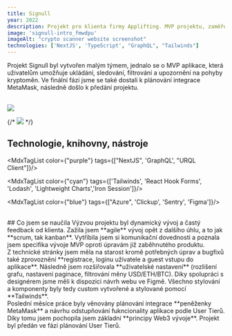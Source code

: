 ```yaml
---
title: Signull
year: 2022
description: Projekt pro klienta firmy Applifting. MVP projektu, zaměřené na detailní trackování pohybů kryptoměn, nabízející pokročilé nastavení, filtrování, alerty. 
image: 'signull-intro_fmwdpu'
imageAlt: "crypto scanner website screenshot"
technologies: ['NextJS', 'TypeScript', "GraphQL", "Tailwinds"]
---
```


Projekt Signull byl vytvořen malým týmem, jednalo se o MVP aplikace, která uživatelům umožňuje ukládání, sledování, filtrování a upozornění na pohyby kryptoměn. Ve finální fázi jsme se také dostali k plánování integrace <MdxLink url="https://metamask.io/">MetaMask</MdxLink>, následně došlo k předání projektu. 

<br/>
<img src="https://res.cloudinary.com/doqtwlcxw/image/upload/tokenDetail_zk0pxx.jpg"/>

<br/>

{/* <img src="https://res.cloudinary.com/doqtwlcxw/image/upload/singull-settings_orirmq.jpg"/> */}

## Technologie, knihovny, nástroje

<MdxTagList color={"purple"} tags={["NextJS", 'GraphQL', "URQL Client"]}/>

<MdxTagList color={"cyan"} tags={['Tailwinds', 'React Hook Forms', 'Lodash', 'Lightweight Charts','Iron Session']}/>

<MdxTagList color={"blue"} tags={["Azure", 'Clickup', 'Sentry', 'Figma']}/>

<br/>
## Co jsem se naučila
Výzvou projektu byl dynamický vývoj a častý feedback od klienta. Zažila jsem **agile** vývoj opět z dalšího úhlu, a to jak **scrum, tak kanban**. Vytříbila jsem si komunikační dovednosti a poznala jsem specifika vývoje MVP oproti úpravám již zaběhnutého produktu. 
<div class="mdx-space--md"></div>
Z technické stránky jsem měla na starost kromě potřebných úprav a bugfixů také zprovoznění **registrace, loginu uživatele a guest vstupu do aplikace**. Následně jsem rozšiřovala **uživatelské nastavení** (rozlišení grafu, nastavení paginace, filtrování měny USD/ETH/BTC). Díky spolupráci s designérem jsme měli k dispozici návrh webu ve Figmě. Všechno stylování a komponenty byly tedy custom vytvořené a stylované pomocí **Tailwinds**. 
<div class="mdx-space--md"></div>
Poslední měsíce práce byly věnovány plánování integrace **peněženky MetaMask** a návrhu odstupňování fukncionality aplikace podle User Tierů. Díky tomu jsem pochopila jsem základní **principy Web3 vývoje**. Projekt byl předán ve fázi plánování User Tierů. 
 